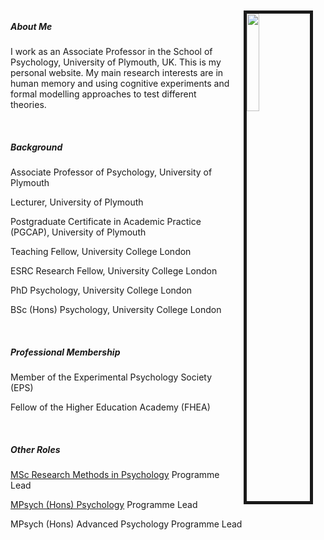

<link rel="stylesheet" href="styles.css" type="text/css">

<img src="images/Chris2.jpg" style="width:20%; 
border:5px solid; margin-right: 20px; margin-left: 20px; 
margin-top: 20px" align="right">

<br>

##### About Me

I work as an Associate Professor in the School of Psychology, University of Plymouth, UK. This is my personal website. My main research interests are in human memory and using cognitive experiments and formal modelling approaches to test different theories.

<br>


##### Background
Associate Professor of Psychology, University of Plymouth

Lecturer, University of Plymouth

Postgraduate Certificate in Academic Practice (PGCAP), University of Plymouth 

Teaching Fellow, University College London

ESRC Research Fellow, University College London

PhD Psychology, University College London

BSc (Hons) Psychology, University College London

<br>


##### Professional Membership

Member of the Experimental Psychology Society (EPS)

Fellow of the Higher Education Academy (FHEA)


<br>


##### Other Roles
[MSc Research Methods in Psychology](https://www.plymouth.ac.uk/courses/postgraduate/msc-research-methods-in-psychology) Programme Lead

[MPsych (Hons) Psychology](https://www.plymouth.ac.uk/courses/undergraduate/mpsych-psychology) Programme Lead

MPsych (Hons) Advanced Psychology Programme Lead


<br>